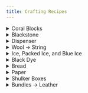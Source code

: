 ```yaml
---
title: Crafting Recipes
---
```


<details>
<summary>Coral Blocks</summary>
<div>

<Row>
<Col width="6">

Coral blocks can be crafted by making a 3x3 grid out of it’s associated plant item. 

</Col>
<Col width="6">

<CraftingGrid items={[
    'brain-coral', 'brain-coral', 'brain-coral', 
    'brain-coral', 'brain-coral', 'brain-coral', 
    'brain-coral', 'brain-coral', 'brain-coral']} 
    result={'Brain_Coral_Block'} />

</Col>
</Row>

</div>
</details>

<details>
<summary>Blackstone</summary>
<div>

Blackstone can be crafted using 2 basalt and 2 charcoal/coal. 

Polished Blackstone can be crafted using 2 polished basalt and 2 charcoal/coal.

<Row>
<Col width="6">

<CraftingGrid items={[
    'Coal', 'Polished_Basalt', null, 
    'Polished_Basalt', 'Coal', null, 
    null, null, null]} 
    result={'Polished_Blackstone'} />


</Col>
<Col width="6">

<CraftingGrid items={[
    'Coal', 'Basalt', null, 
    'Basalt', 'Coal', null, 
    null, null, null]} 
    result={'Blackstone'} />

</Col>
</Row>

</div>
</details>

<details>
<summary>Dispenser</summary>
<div>

<Row>
<Col width="6">

Dispensers can be crafted using a bow in the center of a dropper recipe. 

</Col>
<Col width="6">

<CraftingGrid items={[
    'Cobblestone', 'Cobblestone', 'Cobblestone', 
    'Cobblestone', 'Bow', 'Cobblestone', 
    'Cobblestone', 'Redstone', 'Cobblestone']} 
    result={'Dispenser'} />

</Col>
</Row>

</div>
</details>

<details>
<summary>Wool → String</summary>
<div>

<Row>
<Col width="6">

Wool can be crafted back into string by placing it into a crafting grid by itself. 

</Col>
<Col width="6">

<CraftingGrid items={[
    null, null, null, 
    null, 'White_Wool', null, 
    null, null, null]} 
    result={'String'} />

</Col>
</Row>

</div>
</details>

<details>
<summary>Ice, Packed Ice, and Blue Ice</summary>
<div>

Ice, Packed Ice, and Blue Ice, can be converted between each other at a ratio of 9. 

**81x Ice → 9x Packed Ice → 1x Blue Ice**

</div>
</details>

<details>
<summary>Black Dye</summary>
<div>

<Row>
<Col width="6">

Black Dye can be crafted directly from Charcoal or Coal in a crafting grid. 

</Col>
<Col width="6">

<CraftingGrid items={[
    null, null, null, 
    null, 'Coal', null, 
    null, null, null]} 
    result={'Black_Dye'} />

</Col>
</Row>

</div>
</details>

<details>
<summary>Bread</summary>
<div>

A shapeless recipe has been added to bread so that it can be crafted in the player inventory. 

</div>
</details>

<details>
<summary>Paper</summary>
<div>

A shapeless recipe has been added to paper so that it can be crafted in the player inventory. 

</div>
</details>

<details>
<summary>Shulker Boxes</summary>
<div>

 - A shapeless recipe has been added to Shulker Boxes so that it can be crafted in the player inventory. 
 - Shulker boxes of any color can be crafted back into two shulker shells, destroying the chest used to craft them. 

</div>
</details>

<details>
<summary>Bundles -> Leather</summary>
<div>

 - Bundles of any color can be crafted back into leather, destroying the string used to craft them. 

</div>
</details>